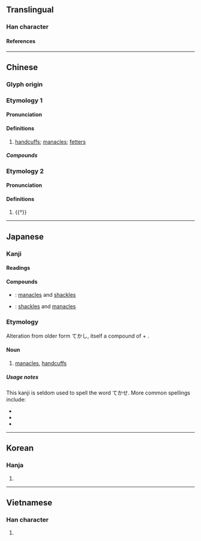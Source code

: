 {{character info}}
==Translingual==

===Han character===
{{Han char|rn=75|rad=木|as=07|sn=11|four=44961|canj=DHGR|ids=⿰木告}}

====References====
{{Han ref|kx=0528.210|dkj=14841|dj=0917.090|hdz=21215.080|uh=688F}}

----

==Chinese==
{{zh-forms}}

===Glyph origin===
{{Han etym}}

===Etymology 1===

====Pronunciation====
{{zh-pron
|m=gù
|c=guk1
|mc=2
|oc=1
|ma=
|cat=n
}}

====Definitions====
{{zh-hanzi}}

# [[handcuffs]]; [[manacle]]s; [[fetter]]s

=====Compounds=====
{{zh-der|梏亡|梏慘|梏十指|桎梏}}

===Etymology 2===

====Pronunciation====
{{zh-pron
|m=jué
|mc=1
|oc=2
|ma=
|cat=a
}}

====Definitions====
{{zh-hanzi}}

# {{†}} {{zh-alt-form|覺|[[tall]] and [[big]]; [[upright]]; [[honest]]}}

----

==Japanese==

===Kanji===
{{ja-kanji|grade=uc|rs=木07}}

====Readings====
{{ja-readings
|on=こく, かく
|kun=てかせ
}}

====Compounds====
* {{ja-r|梏桎|こくしつ}}: [[manacles]] and [[shackles]]
* {{ja-r|桎梏|しっこく}}: [[shackles]] and [[manacles]]

===Etymology===
Alteration from older form てかし, itself a compound of {{m|ja|手||hand|tr=te}} + {{m|ja|架す||to bridge, to join two sides|tr=kasu}}.

====Noun====

# [[manacles]], [[handcuffs]]

=====Usage notes=====
This kanji is seldom used to spell the word てかせ. More common spellings include:
* {{l|ja|手枷}}
* {{l|ja|手械}}
* {{l|ja|手桎}}

----

==Korean==

===Hanja===
{{ko-hanja|곡}}

# {{rfdef|ko|sort=木07}}

----

==Vietnamese==

===Han character===
{{vi-readings|rs=木07|reading=gáo}}

# {{rfdef|vi|sort=木07}}